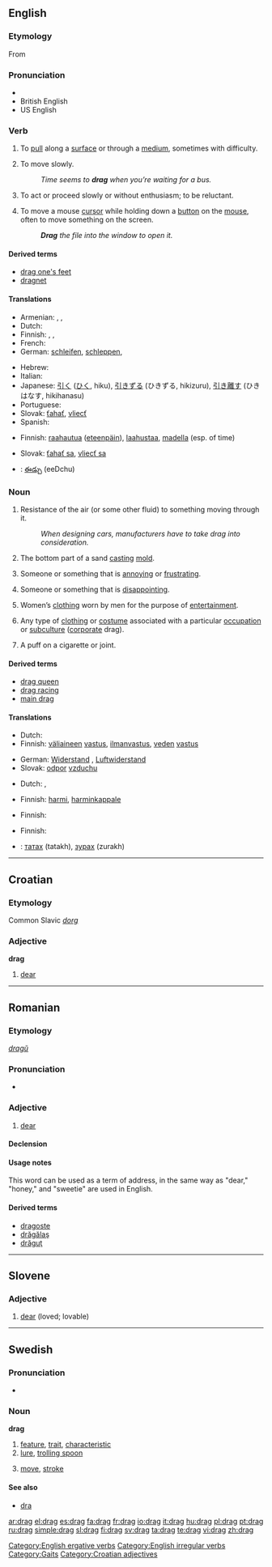 {{wikipedia}}
==English==

===Etymology===
From {{etyl|non}} {{term|draga||lang=non}}

===Pronunciation===
* {{audio|En-us-drag.ogg|audio (US)}}
* British English {{SAMPA|/dr\{g/}}
* US English {{SAMPA|/dZr\`{g/}}
*: {{rhymes|æɡ}}

===Verb===
{{en-verb|drags|dragging|'''[[dragged]] '''or, in some dialects,''' [[drug]]'''}}

# {{transitive}} To [[pull]] along a [[surface]] or through a [[medium]], sometimes with difficulty.
# {{intransitive}} To move slowly.
#: ''Time seems to '''drag''' when you’re waiting for a bus.''
# {{idiom|drag one's feet}} To act or proceed slowly or without enthusiasm; to be reluctant.
# {{computer}} To move a mouse [[cursor]] while holding down a [[button]] on the [[mouse]], often to move something on the screen.
#: '''''Drag''' the file into the window to open it.''

====Derived terms====
* [[drag one's feet]]
* [[dragnet]]

====Translations====
{{trans-top|to pull along a surface}}
* Armenian: {{t-|hy|քաշել|tr=k'ašel|sc=Armn|xs=Armenian}}, {{t|hy|քարշ տալ|tr=k'arš tal|sc=Armn|xs=Armenian}}, {{t-|hy|ձգել|tr=jgel|sc=Armn|xs=Armenian}}
* Dutch: {{t-|nl|slepen}}
* Finnish: {{t-|fi|raahata}}, {{t-|fi|kiskoa}}, {{t+|fi|vetää}}
* French: {{t+|fr|traîner}}
* German: [[schleifen]], [[schleppen]],
{{trans-mid}}
* Hebrew: {{t|he|גרר|m|tr=garar|sc=Hebr}}
* Italian: {{t+|it|trainare}}
* Japanese: [[引く]] ([[ひく]], hiku), [[引きずる]] (ひきずる, hikizuru), [[引き離す]] (ひきはなす, hikihanasu)
* Portuguese: {{t+|pt|arrastar}}
* Slovak: [[ťahať]], [[vliecť]]
* Spanish: {{t+|es|arrastrar}}
{{trans-bottom}}

{{trans-top|to move slowly}}
* Finnish: [[raahautua]] ([[eteenpäin]]), [[laahustaa]], [[madella]] (esp. of time)
{{trans-mid}}
* Slovak: [[ťahať sa]], [[vliecť sa]]
{{trans-bottom}}

{{checktrans-top}}
* {{ttbc|Telugu}}: [[ఈడ్చు]] (eeDchu)
{{trans-bottom}}

===Noun===
{{en-noun|s|-}}

# {{uncountable}} Resistance of the air (or some other fluid) to something moving through it.
#: ''When designing cars, manufacturers have to take drag into consideration.''
# {{countable}} {{context|foundry}} The bottom part of a sand [[casting]] [[mold]].
# {{countable}} {{slang}} Someone or something that is [[annoying]] or [[frustrating]].
# {{countable}} {{slang}} Someone or something that is [[disappointing]].
# {{uncountable}} {{slang}} Women’s [[clothing]] worn by men for the purpose of [[entertainment]].
# {{uncountable}} {{slang}} Any type of [[clothing]] or [[costume]] associated with a particular [[occupation]] or [[subculture]] ([[corporate]] drag).
# A puff on a cigarette or joint.

====Derived terms====
* [[drag queen]]
* [[drag racing]]
* [[main drag]]

====Translations====
{{trans-top|resistance of the air (or some other fluid) to something moving through it}}
* Dutch: {{t|nl|luchtweerstand}}
* Finnish: [[väliaine|väliaineen]] [[vastus]], [[ilmanvastus]], [[vesi|veden]] [[vastus]]
{{trans-mid}}
* German: [[Widerstand]] {{m}}, [[Luftwiderstand]] {{m}}
* Slovak: [[odpor]] [[vzduch|vzduchu]] {{m}}
{{trans-bottom}}

{{trans-top|someone or something that is annoying or frustrating}}
* Dutch: {{t-|nl|belemmering}}, {{t|nl|hinderpaal}}
{{trans-mid}}
* Finnish: [[harmi]], [[harminkappale]]
{{trans-bottom}}

{{trans-top|someone or something that is disappointing}}
* Finnish: {{t-|fi|pettymys}}
{{trans-mid}}
{{trans-bottom}}

{{trans-top|(slang) women’s clothing worn by men}}
<!-- Only SLANG here, please -->
* Finnish: {{t+|fi|drag}}
{{trans-mid}}
{{trans-bottom}}

{{checktrans-top}}
* {{ttbc|Mongolian}}: [[татах]] (tatakh), [[зурах]] (zurakh)
{{trans-bottom}}

[[Category:English ergative verbs]]
[[Category:English irregular verbs]]
[[Category:Gaits]]

----

==Croatian==

===Etymology===

Common Slavic ''[[dorg]]''

===Adjective===
'''drag'''

# [[dear]]

[[Category:Croatian adjectives]]

----

==Romanian==

===Etymology===
{{etyl|sla|ro}} ''[[dragŭ]]''

===Pronunciation===
* {{IPA|[drag]|lang=ro}}

===Adjective===
{{ro-adj|4}}

# [[dear]]

====Declension====
{{ro-adj-4|drag}}

====Usage notes====
This word can be used as a term of address, in the same way as "dear," "honey," and "sweetie" are used in English.

====Derived terms====
* [[dragoste]]
* [[drăgălaş]]
* [[drăguţ]]

----

==Slovene==

===Adjective===
{{infl|sl|adjective|g=m}}

# [[dear]] (loved; lovable)

{{tbot entry|Slovene|dear|2008|April|sl}}

----

==Swedish==

===Pronunciation===
* {{audio|Sv-drag.ogg|Audio}}

===Noun===
{{sv-noun-n-zero}}
'''drag''' {{n}}

# [[feature]], [[trait]], [[characteristic]]
# [[lure]], [[trolling spoon]]
# {{chess|lang=sv}} [[move]], [[stroke]]

====See also====
* [[dra]]

[[ar:drag]]
[[el:drag]]
[[es:drag]]
[[fa:drag]]
[[fr:drag]]
[[io:drag]]
[[it:drag]]
[[hu:drag]]
[[pl:drag]]
[[pt:drag]]
[[ru:drag]]
[[simple:drag]]
[[sl:drag]]
[[fi:drag]]
[[sv:drag]]
[[ta:drag]]
[[te:drag]]
[[vi:drag]]
[[zh:drag]]